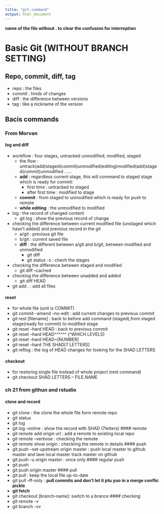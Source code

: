 ```yaml
---
title: "git.command"
output: html_document
---
```


**name of the file without . to clear the confusion for interreption **

# Basic Git (WITHOUT BRANCH SETTING)

## Repo, commit, diff, tag
* repo : the files 
* commit : hinds of changes
* diff : the difference between versions
* tag : like a nickname of the version

## Bacis commands 

### From Morvan
#### log and diff
* workflow : four stages, untracked unmodified, modified, staged
    * the flow : untrack(add)staged(commit)unmodified(editing)modified(add)staged(commit)unmodified ......
    * **add** : regardless current stage, this will command to staged stage which is ready for commit: 
        * first time : untracked to staged 
        * after first time : modified to stage
    * **commit** : from staged to unmodified which is ready for push to remote
    * **while editing** : the unmodified to modified
* log : the record of changed content
    * git log : show the previous record of change
* checking the difference between current modified file (unstaged which hasn't added) and previous record in the git
    * a/git : previous git file
    * b/git : current saved file
    * **diff** : the different between a/git and b/git, between modified and unmodified
        * git diff 
        * git status -s : chech the stages 
* checking the difference between staged and modified 
    * git diff --cached
* checking the difference between unadded and added
    * git diff HEAD
* git add . : add all files

#### reset 
* for whole file (unit is COMMIT)
* git commit --amend --no-edit : add current changes to previous commit
* git rest [filename] : back to before add command (staged),from staged stage(ready for commit) to modified stage
* git reset --hard HEAD : back to previous commit
* git reset --hard HEAD^^^^^^ (^WHICH LEVELS)
* git reset --hard HEAD~[NUMBER]
* git reset --hard THE SHAD[7 LETTERS]
* git reflog : the log of HEAD changes for looking for the SHAD LETTERS

#### checkout
* for restoring single file instead of whole project (rest command)
* git checkout SHAD LETTERS -- FILE.NAME




### ch 21 from githun and rstudio
#### clone and record 
* git clone : the clone the whole file form remote repo
* git status 
* git log 
* git log --online : show the record with SHAD (7letters)
#### remote
* git remote add origin url : add a remote to existing local repo
* git remote --verbose : checking the remote
* git remote show origin : checkiing the remote in details
#### push
* git push --set-upstream origin master : push local master to github master and lave local master track master on github
* git push -u origin master : once only
#### regular push
* git push
* git push origin master
#### pull
* git pull : keep the local file up-to-date
* git pull --ff-only : **pull commits and don't let it ptu yuo in a merge conflic pickle**
* **git fetch** 
* git checkout [branch-name]: switch to a brance
#### checking 
* git remote -v
* git branch -vv




